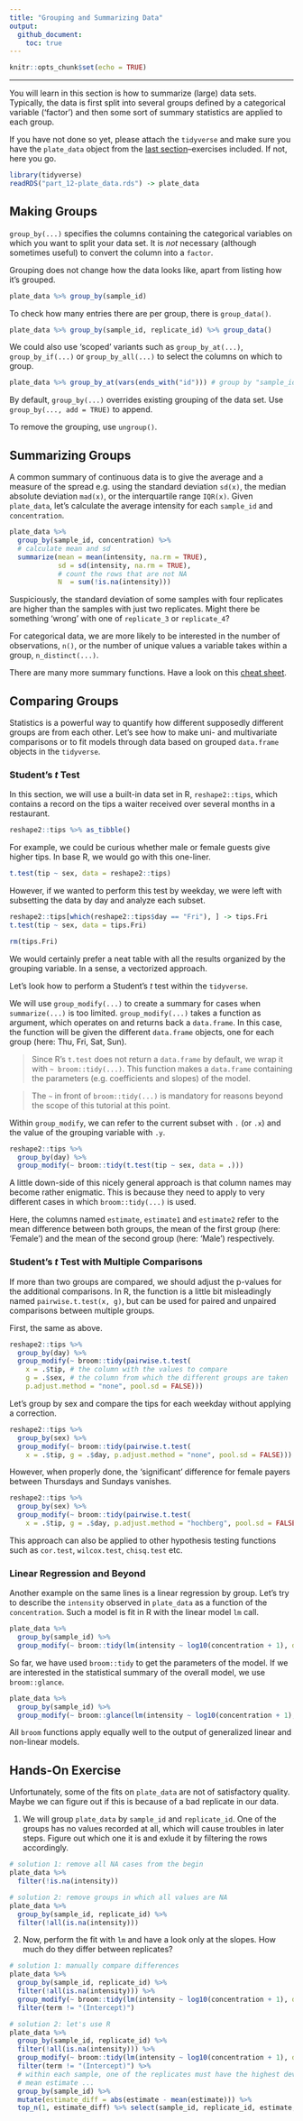 ```yaml
---
title: "Grouping and Summarizing Data"
output: 
  github_document:
    toc: true
---
```


```r
knitr::opts_chunk$set(echo = TRUE)
```

***

You will learn in this section is how to summarize (large) data sets. Typically, the data is first split into several groups defined by a categorical variable (‘factor’) and then some sort of summary statistics are applied to each group.

If you have not done so yet, please attach the `tidyverse` and make sure you have the `plate_data` object from the [last section](part_12-manipulating_tables.md)--exercises included. If not, here you go.

```r
library(tidyverse)
readRDS("part_12-plate_data.rds") -> plate_data
```

## Making Groups

`group_by(...)` specifies the columns containing the categorical variables on which you want to split your data set. It is _not_ necessary (although sometimes useful) to convert the column into a `factor`.

Grouping does not change how the data looks like, apart from listing how it's grouped.

```r
plate_data %>% group_by(sample_id)
```

To check how many entries there are per group, there is `group_data()`.

```r
plate_data %>% group_by(sample_id, replicate_id) %>% group_data()
```

We could also use ‘scoped’ variants such as `group_by_at(...)`, `group_by_if(...)` or `group_by_all(...)` to select the columns on which to group.

```r
plate_data %>% group_by_at(vars(ends_with("id"))) # group by "sample_id" and "replicate_id"
```

By default, `group_by(...)` overrides existing grouping of the data set. Use `group_by(..., add = TRUE)` to append.

To remove the grouping, use `ungroup()`.

## Summarizing Groups

A common summary of continuous data is to give the average and a measure of the spread e.g. using the standard deviation `sd(x)`, the median absolute deviation `mad(x)`, or the interquartile range `IQR(x)`. Given `plate_data`, let's calculate the average intensity for each `sample_id` and `concentration`.

```r
plate_data %>% 
  group_by(sample_id, concentration) %>% 
  # calculate mean and sd
  summarize(mean = mean(intensity, na.rm = TRUE), 
            sd = sd(intensity, na.rm = TRUE), 
            # count the rows that are not NA
            N  = sum(!is.na(intensity)))
```

Suspiciously, the standard deviation of some samples with four replicates are higher than the samples with just two replicates. Might there be something ‘wrong’ with one of `replicate_3` or `replicate_4`?

For categorical data, we are more likely to be interested in the number of observations, `n()`, or the number of unique values a variable takes within a group, `n_distinct(...)`. 

There are many more summary functions. Have a look on this [cheat sheet](https://github.com/rstudio/cheatsheets/raw/master/data-transformation.pdf).

## Comparing Groups

Statistics is a powerful way to quantify how different supposedly different groups are from each other. Let's see how to make uni- and multivariate comparisons or to fit models through data based on grouped `data.frame` objects in the `tidyverse`.

### Student's _t_ Test

In this section, we will use a built-in data set in R, `reshape2::tips`, which contains a record on the tips a waiter received over several months in a restaurant.

```r
reshape2::tips %>% as_tibble()
```

For example, we could be curious whether male or female guests give higher tips. In base R, we would go with this one-liner.

```r
t.test(tip ~ sex, data = reshape2::tips)
```

However, if we wanted to perform this test by weekday, we were left with subsetting the data by day and analyze each subset.

```r
reshape2::tips[which(reshape2::tips$day == "Fri"), ] -> tips.Fri
t.test(tip ~ sex, data = tips.Fri)
```
```r
rm(tips.Fri)
```

We would certainly prefer a neat table with all the results organized by the grouping variable. In a sense, a vectorized approach.

Let's look how to perform a Student's _t_ test within the `tidyverse`. 

We will use `group_modify(...)` to create a summary for cases when `summarize(...)` is too limited. `group_modify(...)` takes a function as argument, which operates on and returns back a `data.frame`. In this case, the function will be given the different `data.frame` objects, one for each group (here: Thu, Fri, Sat, Sun). 

> Since R's `t.test` does not return a `data.frame` by default, we wrap it with `~ broom::tidy(...)`. This function makes a `data.frame` containing the parameters (e.g. coefficients and slopes) of the model. 

> The `~` in front of `broom::tidy(...)` is mandatory for reasons beyond the scope of this tutorial at this point.

Within `group_modify`, we can refer to the current subset with `.` (or `.x`) and the value of the grouping variable with `.y`.

```r
reshape2::tips %>% 
  group_by(day) %>%
  group_modify(~ broom::tidy(t.test(tip ~ sex, data = .)))
```

A little down-side of this nicely general approach is that column names may become rather enigmatic. This is because they need to apply to very different cases in which `broom::tidy(...)` is used. 

Here, the columns named `estimate`, `estimate1` and `estimate2` refer to the mean difference between both groups, the mean of the first group (here: ‘Female’) and the mean of the second group (here: ‘Male’) respectively.

### Student's _t_ Test with Multiple Comparisons

If more than two groups are compared, we should adjust the p-values for the additional comparisons. In R, the function is a little bit misleadingly named `pairwise.t.test(x, g)`, but can be used for paired and unpaired comparisons between multiple groups.

First, the same as above.

```r
reshape2::tips %>% 
  group_by(day) %>% 
  group_modify(~ broom::tidy(pairwise.t.test(
    x = .$tip, # the column with the values to compare
    g = .$sex, # the column from which the different groups are taken
    p.adjust.method = "none", pool.sd = FALSE)))
```

Let's group by sex and compare the tips for each weekday without applying a correction.

```r
reshape2::tips %>% 
  group_by(sex) %>% 
  group_modify(~ broom::tidy(pairwise.t.test(
    x = .$tip, g = .$day, p.adjust.method = "none", pool.sd = FALSE)))
```

However, when properly done, the ‘significant’ difference for female payers between Thursdays and Sundays vanishes.

```r
reshape2::tips %>% 
  group_by(sex) %>% 
  group_modify(~ broom::tidy(pairwise.t.test(
    x = .$tip, g = .$day, p.adjust.method = "hochberg", pool.sd = FALSE)))
```

This approach can also be applied to other hypothesis testing functions such as `cor.test`, `wilcox.test`, `chisq.test` etc.

### Linear Regression and Beyond

Another example on the same lines is a linear regression by group. Let's try to describe the `intensity` observed in `plate_data` as a function of the `concentration`. Such a model is fit in R with the linear model `lm` call.

```r
plate_data %>% 
  group_by(sample_id) %>% 
  group_modify(~ broom::tidy(lm(intensity ~ log10(concentration + 1), data = .)))
```

So far, we have used `broom::tidy` to get the parameters of the model. If we are interested in the statistical summary of the overall model, we use `broom::glance`.

```r
plate_data %>% 
  group_by(sample_id) %>% 
  group_modify(~ broom::glance(lm(intensity ~ log10(concentration + 1), data = .)))
```

All `broom` functions apply equally well to the output of generalized linear and non-linear models.

## Hands-On Exercise

Unfortunately, some of the fits on `plate_data` are not of satisfactory quality. Maybe we can figure out if this is because of a bad replicate in our data.

1. We will group `plate_data` by `sample_id` and `replicate_id`. One of the groups has no values recorded at all, which will cause troubles in later steps. Figure out which one it is and exlude it by filtering the rows accordingly.

```r
# solution 1: remove all NA cases from the begin
plate_data %>% 
  filter(!is.na(intensity))

# solution 2: remove groups in which all values are NA
plate_data %>% 
  group_by(sample_id, replicate_id) %>% 
  filter(!all(is.na(intensity)))
```

2. Now, perform the fit with `lm` and have a look only at the slopes. How much do they differ between replicates?

```r
# solution 1: manually compare differences
plate_data %>% 
  group_by(sample_id, replicate_id) %>% 
  filter(!all(is.na(intensity))) %>% 
  group_modify(~ broom::tidy(lm(intensity ~ log10(concentration + 1), data = .))) %>% 
  filter(term != "(Intercept)")

# solution 2: let's use R
plate_data %>% 
  group_by(sample_id, replicate_id) %>% 
  filter(!all(is.na(intensity))) %>% 
  group_modify(~ broom::tidy(lm(intensity ~ log10(concentration + 1), data = .))) %>% 
  filter(term != "(Intercept)") %>% 
  # within each sample, one of the replicates must have the highest deviance from the
  # mean estimate ...
  group_by(sample_id) %>% 
  mutate(estimate_diff = abs(estimate - mean(estimate))) %>% 
  top_n(1, estimate_diff) %>% select(sample_id, replicate_id, estimate, estimate_diff)
```
